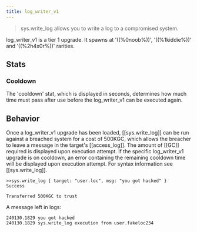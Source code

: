 ```yaml
---
title: log_writer_v1
---
```


> sys.write_log allows you to write a log to a compromised system.

log_writer_v1 is a tier 1 upgrade. It spawns at '((%0noob%))', '((%1kiddie%))' and '((%2h4x0r%))' rarities.

## Stats

### Cooldown

The 'cooldown' stat, which is displayed in seconds, determines how much time must pass after use before the log_writer_v1 can be executed again.

## Behavior

Once a log_writer_v1 upgrade has been loaded, [[sys.write_log]] can be run against a breached system for a cost of 500KGC, which allows the breacher to leave a message in the target's [[access_log]]. The amount of [[GC]] required is displayed upon execution attempt. If the specific log_writer_v1 upgrade is on cooldown, an error containing the remaining cooldown time will be displayed upon execution attempt. For syntax information see [[sys.write_log]].

```
>>sys.write_log { target: "user.loc", msg: "you got hacked" }
Success

Transferred 500KGC to trust
```

A message left in logs:

```
240130.1829 you got hacked
240130.1829 sys.write_log execution from user.fakeloc234
```

